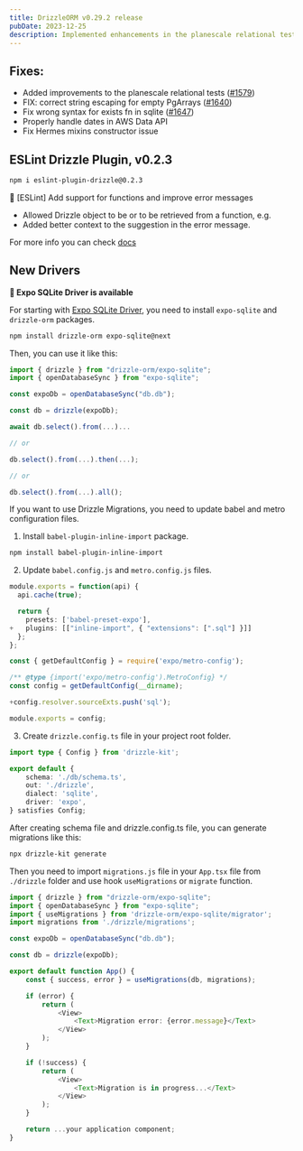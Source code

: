 ```yaml
---
title: DrizzleORM v0.29.2 release
pubDate: 2023-12-25
description: Implemented enhancements in the planescale relational tests. Corrected string escaping for empty PgArrays. Rectified syntax error for the exists function in SQLite. Ensured proper handling of dates in AWS Data API. Resolved the Hermes mixins constructor issue.
---
```


## Fixes: 

- Added improvements to the planescale relational tests ([#1579](https://github.com/drizzle-team/drizzle-orm/pull/1579))
- FIX: correct string escaping for empty PgArrays ([#1640](https://github.com/drizzle-team/drizzle-orm/pull/1640))
- Fix wrong syntax for exists fn in sqlite ([#1647](https://github.com/drizzle-team/drizzle-orm/pull/1647))
- Properly handle dates in AWS Data API
- Fix Hermes mixins constructor issue

## ESLint Drizzle Plugin, v0.2.3

```bash copy
npm i eslint-plugin-drizzle@0.2.3
```

🎉 [ESLint] Add support for functions and improve error messages

- Allowed Drizzle object to be or to be retrieved from a function, e.g.
- Added better context to the suggestion in the error message.

For more info you can check [docs](/docs/eslint-plugin)
## New Drivers

**🎉 Expo SQLite Driver is available**

For starting with [Expo SQLite Driver](/docs/get-started-sqlite#expo-sqlite), you need to install `expo-sqlite` and `drizzle-orm` packages.

```bash copy
npm install drizzle-orm expo-sqlite@next
```

Then, you can use it like this:

```ts copy {4,6}
import { drizzle } from "drizzle-orm/expo-sqlite";
import { openDatabaseSync } from "expo-sqlite";

const expoDb = openDatabaseSync("db.db");

const db = drizzle(expoDb);

await db.select().from(...)...

// or

db.select().from(...).then(...);

// or

db.select().from(...).all();
```

If you want to use Drizzle Migrations, you need to update babel and metro configuration files.

1. Install `babel-plugin-inline-import` package.

```bash copy
npm install babel-plugin-inline-import
```

2. Update `babel.config.js` and `metro.config.js` files.

```ts filename="babel.config.js" copy {6}
module.exports = function(api) {
  api.cache(true);

  return {
    presets: ['babel-preset-expo'],
+   plugins: [["inline-import", { "extensions": [".sql"] }]]
  };
};
```

```ts filename="metro.config.js" copy {6}
const { getDefaultConfig } = require('expo/metro-config');

/** @type {import('expo/metro-config').MetroConfig} */
const config = getDefaultConfig(__dirname);

+config.resolver.sourceExts.push('sql');

module.exports = config;
```

3. Create `drizzle.config.ts` file in your project root folder.

```ts copy
import type { Config } from 'drizzle-kit';

export default {
	schema: './db/schema.ts',
	out: './drizzle',
    dialect: 'sqlite',
	driver: 'expo',
} satisfies Config;
```

After creating schema file and drizzle.config.ts file, you can generate migrations like this:

```bash copy
npx drizzle-kit generate
```

Then you need to import `migrations.js` file in your `App.tsx` file from `./drizzle` folder and use hook `useMigrations` or `migrate` function.

```ts copy {4,11}
import { drizzle } from "drizzle-orm/expo-sqlite";
import { openDatabaseSync } from "expo-sqlite";
import { useMigrations } from 'drizzle-orm/expo-sqlite/migrator';
import migrations from './drizzle/migrations';

const expoDb = openDatabaseSync("db.db");

const db = drizzle(expoDb);

export default function App() {
    const { success, error } = useMigrations(db, migrations);

    if (error) {
        return (
            <View>
                <Text>Migration error: {error.message}</Text>
            </View>
        );
    }

    if (!success) {
        return (
            <View>
                <Text>Migration is in progress...</Text>
            </View>
        );
    }

    return ...your application component;
}
```
